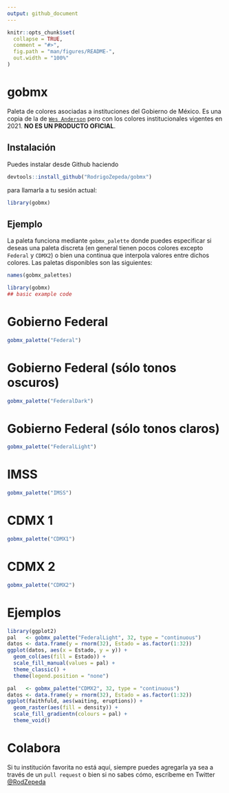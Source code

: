 ```yaml
---
output: github_document
---
```


<!-- README.md is generated from README.Rmd. Please edit that file -->

```r
knitr::opts_chunk$set(
  collapse = TRUE,
  comment = "#>",
  fig.path = "man/figures/README-",
  out.width = "100%"
)
```


# gobmx

<!-- badges: start -->
<!-- badges: end -->

Paleta de colores asociadas a instituciones del Gobierno de México. Es una copia
de la de [`Wes Anderson`](https://github.com/karthik/wesanderson) pero con los colores institucionales vigentes en 2021.
**NO ES UN PRODUCTO OFICIAL**. 

## Instalación

Puedes instalar desde Github haciendo

```r
devtools::install_github("RodrigoZepeda/gobmx")
```

para llamarla a tu sesión actual:

```r
library(gobmx)
```


## Ejemplo

La paleta funciona mediante `gobmx_palette` donde puedes especificar si deseas
una paleta discreta (en general tienen pocos colores excepto `Federal` y `CDMX2`) o bien una continua que interpola valores entre dichos colores. Las paletas disponibles
son las siguientes:

```r
names(gobmx_palettes)
```

```r
library(gobmx)
## basic example code
```

# Gobierno Federal

```r
gobmx_palette("Federal")
```

# Gobierno Federal (sólo tonos oscuros)

```r
gobmx_palette("FederalDark")
```

# Gobierno Federal (sólo tonos claros)

```r
gobmx_palette("FederalLight")
```

# IMSS

```r
gobmx_palette("IMSS")
```

# CDMX 1

```r
gobmx_palette("CDMX1")
```

# CDMX 2

```r
gobmx_palette("CDMX2")
```

# Ejemplos

```r
library(ggplot2)
pal   <- gobmx_palette("FederalLight", 32, type = "continuous")
datos <- data.frame(y = rnorm(32), Estado = as.factor(1:32))
ggplot(datos, aes(x = Estado, y = y)) +
  geom_col(aes(fill = Estado)) +
  scale_fill_manual(values = pal) +
  theme_classic() +
  theme(legend.position = "none")
```

```r
pal   <- gobmx_palette("CDMX2", 32, type = "continuous")
datos <- data.frame(y = rnorm(32), Estado = as.factor(1:32))
ggplot(faithfuld, aes(waiting, eruptions)) +
  geom_raster(aes(fill = density)) +
  scale_fill_gradientn(colours = pal) +
  theme_void()
```

# Colabora
Si tu institución favorita no está aquí, siempre puedes agregarla ya sea a través de un `pull request` o bien si no sabes cómo, escríbeme en Twitter [@RodZepeda](https://twitter.com/RodZepeda)

